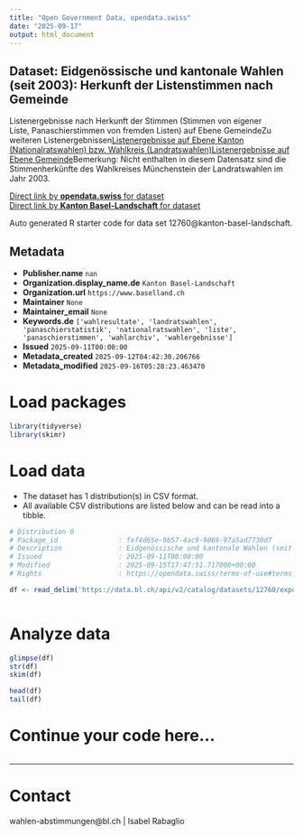 ```yaml
---
title: "Open Government Data, opendata.swiss"
date: "2025-09-17"
output: html_document
---
```


## Dataset: Eidgenössische und kantonale Wahlen (seit 2003): Herkunft der Listenstimmen nach Gemeinde

Listenergebnisse nach Herkunft der Stimmen (Stimmen von eigener Liste, Panaschierstimmen von fremden Listen) auf Ebene GemeindeZu weiteren Listenergebnissen[Listenergebnisse auf Ebene Kanton (Nationalratswahlen) bzw. Wahlkreis (Landratswahlen)](https://data.bl.ch/explore/dataset/12740)[Listenergebnisse auf Ebene Gemeinde](https://data.bl.ch/explore/dataset/12750)Bemerkung: Nicht enthalten in diesem Datensatz sind die Stimmenherkünfte des Wahlkreises Münchenstein der Landratswahlen im Jahr 2003.

[Direct link by **opendata.swiss** for dataset](https://opendata.swiss/de/dataset/eidgenossische-und-kantonale-wahlen-seit-2003-herkunft-der-listenstimmen-nach-gemeinde)<br>
[Direct link by **Kanton Basel-Landschaft** for dataset](https://data.bl.ch/explore/dataset/12760/)

Auto generated R starter code for data set 12760@kanton-basel-landschaft.

## Metadata

- **Publisher.name** `nan`
- **Organization.display_name.de** `Kanton Basel-Landschaft`
- **Organization.url** `https://www.baselland.ch`
- **Maintainer** `None`
- **Maintainer_email** `None`
- **Keywords.de** `['wahlresultate', 'landratswahlen', 'panaschierstatistik', 'nationalratswahlen', 'liste', 'panaschierstimmen', 'wahlarchiv', 'wahlergebnisse']`
- **Issued** `2025-09-11T00:00:00`
- **Metadata_created** `2025-09-12T04:42:30.206766`
- **Metadata_modified** `2025-09-16T05:28:23.463470`


# Load packages

```r

library(tidyverse)
library(skimr)

```

# Load data

-   The dataset has 1 distribution(s) in CSV format.
-   All available CSV distributions are listed below and can be read into a tibble.

```r

# Distribution 0
# Package_id               : fef4d65e-9b57-4ac9-9069-97a5ad7730d7
# Description              : Eidgenössische und kantonale Wahlen (seit 2003): Herkunft der Listenstimmen nach Gemeinde (csv)
# Issued                   : 2025-09-11T00:00:00
# Modified                 : 2025-09-15T17:47:51.717000+00:00
# Rights                   : https://opendata.swiss/terms-of-use#terms_by

df <- read_delim('https://data.bl.ch/api/v2/catalog/datasets/12760/exports/csv?use_labels=true')



```

# Analyze data

```r

glimpse(df)
str(df)
skim(df)

head(df)
tail(df)

```

# Continue your code here...

```r

```

------------------------------------------------------------------------

# Contact

wahlen-abstimmungen@bl.ch | Isabel Rabaglio
